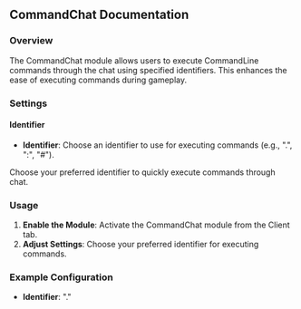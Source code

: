 
## CommandChat Documentation

### Overview
The CommandChat module allows users to execute CommandLine commands through the chat using specified identifiers. This enhances the ease of executing commands during gameplay.

### Settings

#### Identifier
- **Identifier**: Choose an identifier to use for executing commands (e.g., ".", ":", "#").

<Callout type="default" emoji="️👾">
Choose your preferred identifier to quickly execute commands through chat.
</Callout>

### Usage
1. **Enable the Module**: Activate the CommandChat module from the Client tab.
2. **Adjust Settings**: Choose your preferred identifier for executing commands.

### Example Configuration
- **Identifier**: "."
